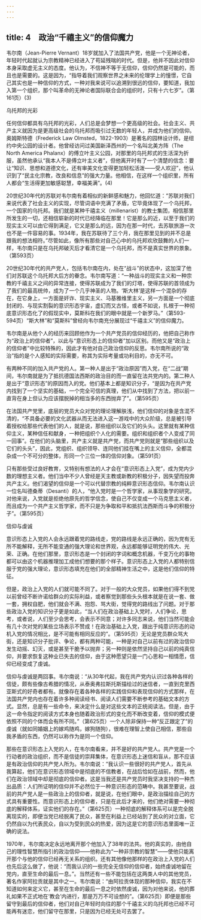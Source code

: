 ```yaml
---
---
---
```

title: 4　政治“千禧主义”的信仰魔力
---




韦尔南（Jean-Pierre Vernant）18岁就加入了法国共产党，他是一个无神论者，年轻时代起就认为宗教精神已经进入了苟延残喘的时代。但是，他并不因此对信仰本身采取虚无主义的态度。他认为，不信神不等于无信仰，信仰仍然是可能的，而且也是需要的。这是因为，“指导着我们观察世界之未来的伦理学上的憧憬，它自己其实也是一种信仰的方式，一种对我来说可以追溯到很远的信仰，要知道，我加入第一个组织，那个叫革命的无神论者国际联合会的组织时，只有十六七岁”。（第161页）(3)





乌托邦的光彩


任何信仰都具有乌托邦的光彩，人们总是会梦想一个更高级的社会。社会主义、共产主义就因为是更高级社会的乌托邦而吸引过无数的年轻人，并成为他们的信仰。奥姆斯特德（Frederick Law Olmsted，1822-1903）是著名的园林设计师，是纽约中央公园的设计者。他曾经访问过美国新泽西州的一个名叫北美方阵（The North America Phalanx）的傅立叶主义公园，对那里的乌托邦式的生活深为折服，虽然他承认“我本人不是傅立叶主义者”，但他离开时有了一个清楚的信念：要让“知识、思想和道德文化，还有审美文化变得更加轻松活泼——受人欢迎”，他认识到了“民主化宗教，改良和信息”的强大力量。他相信，在这样一个组织里，所有人都会“生活得更加敏感聪慧，幸福美满”。(4)

20世纪30年代的苏联对韦尔南有着相似的新鲜感和魅力，他回忆道：“苏联对我们来说代表了社会主义的实现，尽管词语中充满了矛盾，它毕竟体现了一个乌托邦，一个国家的乌托邦。我们就是某种千禧主义（millenarist）的教士集团，相信那里所发生的一切，还相信崭新的时代已经降临在那里！它是那么的近，以至于我们的现实主义可以由它得到满足，它又是那么的远，因为在那一时代，去苏联旅游一次也不是一件容易的事。1934年，我在苏联待了三个月，我在那里见到的并不总是跟我的想法相符。”尽管如此，像所有那些对自己心中的乌托邦欢欣鼓舞的人们一样，韦尔南只是在乌托邦破灭后才看清它是一个乌托邦，而不是真实世界的景象。（第593页）

20世纪30年代的共产党人，包括韦尔南在内，处在“战斗”的状态中，这加深了他们对苏联这个乌托邦大后方的眷念。韦尔南写道：“一种战斗的现实主义和一种宗教的千禧主义之间的异常连接，使得苏联成为了我们的灯塔，使得苏联的首领成为了我们的最高统帅，成为了一个几乎神圣的人物。‘斯大林’是这样一个混杂的存在，在它身上，一方面是奸诈、现实主义、马基雅维里主义，另一方面是一个彻底封闭的、与现实割裂的意识形态宇宙，虚幻而又古怪，或者不如说，扎根于一种彻底意识形态化了的假现实中，莫斯科在我们的眼中就是一个新罗马。”（第593-594页）“斯大林”和“莫斯科”曾经向韦尔南充分展现过“千禧主义”的信仰魔力。

韦尔南是从他个人的经历来回顾他作为一个共产党员的信仰经历的，他把自己称作为“政治上的信仰者”，以此与“意识形态上的信仰者”加以区别。而他又是“政治上的信仰者”中比较特殊的，因此才有他对自己政治信仰的反思。韦尔南所说的“政治”指的是个人感知的实际需要，称其为实际考量或功利目的，亦无不可。

有两种不同的加入共产党的人。第一种人是出于“政治原因”而入党，在“二战”期间，韦尔南就是为了抵抗德国法西斯的政治目的而一直留在法共党内的。第二种人是出于“意识形态”的原因而入的党。他们基本上都是知识分子，“是因为在共产党内找到了一个坚实的基础，一个完全可信的真理，他们从中找到了方法，把以前一直背在身上但认为应该摆脱掉的相当多的东西抛弃了”。（第595页）

在法国共产党里，底层的党员大众对党的理论理解肤浅，他们信仰的对象是含混不清的，“不具备必要的文化武器从而无法进入这一游戏中的大众阶级，总是被引导着授权给那些代表他们的人，就是说，那些组织以及它们的头头。这里就有某种信仰主义，某种信任和献身，一种把组织个人化的需要。组织和组织者个人变成了同一回事”。在他们的头脑里，共产主义就是共产党，而共产党则就是“那些组织以及它们的头头”，因此，党组织、组织领导、连同他们挂在嘴上的主义信仰，全都混杂成一个不可分的整体，形同一个三位一体的信仰对象。（第591页）

只有那些受过良好教育，又特别有想法的人才会在“意识形态上入党”，成为党内少数的理想主义者。他们当中不少人曾经是天主教或新教的积极分子，因失望而投奔共产主义。他们渴望的信仰是一个可以代替宗教的纯粹意识形态信仰。韦尔南认识一位名叫德桑蒂（Desanti）的人，“他入党时是一个哲学家，从事现象学的研究。对他来说，入党就是拒绝他原先的哲学信念，使自己不仅变成一个马克思主义者，而且成为一个共产主义哲学家，而不只是为争取和平和抵抗法西斯而斗争的积极分子”。（第595页）





信仰与虔诚


意识形态上入党的人会永远跟着党的路线走，党的路线是永远正确的，因为党有无所不能解释，无所不能变通的强大理论和世界观，永远都能够证明党的伟大、光荣、正确。在他们那里，意识形态是一个封闭的字词和概念机器，千变万化的事物都可以由这个机器推理加工成他们想要的那个样子。意识形态上入党的人都特别信服于党的强大理论，意识形态填充在他们的全部精神生活之中，这是他们信仰的特征。

但是，政治上入党的人们就可能不同了。对于一般的大众党员，如果他们得不到党以前曾经不断许诺给群众的实际利益，或者察觉到那些头头根本就是在说一套、做一套，拥权自肥，他们就会不满、抱怨、骂大街，觉得党的路线出了问题。对于那些政治入党的知识分子更是如此，“当人们在政治基础上入党时，人们争论，思考，或者说，人们至少会思考，会表示不同意；对许多同志来说，他们当然可能会有几十次对党的某些立场表示不赞成！在政治基础上入党，跟出于纯意识形态的动机入党的情况相比，是不可能有相同反应的”。（第595页）无论是党员群众骂大街，还是知识分子批评、争论，都有两种可能，一种是对自己以前有过的政治信仰发生动摇、幻灭，或是甚至干脆予以抛弃；另一种则是依然坚持自己以前的纯真信仰，并要求恢复这种业已失去的信仰，由于这种愿望只是一门心思和一相情愿，信仰已经变成了虔诚。

信仰与虔诚是两回事。韦尔南说：“从30年代起，我在共产党内认识过各种各样的信徒，颇有些像古希腊的情况，从泰奥弗拉斯托斯描绘过的迷信者，一直到克里西亚斯式的好奇者都有。就像存在着各种各样的实践信仰和表现信仰的方式那样，在法国共产党内也存在着许多种阅读经书、阅读人们需要不断参考的基础文本的方式。显然，总是有一些命令，来决定什么是对这些文本的正统阅读法。但是，由于这一命令指定的阅读方式本身也随着政治形式的变化而不断改变着，信仰的模式便依照不同的个体而会有所不同。”（第625页）一个人除非保持一种“反正跟定了”的虔诚（就如同婚姻上的嫁鸡随鸡，嫁狗随狗），很难在理智上使自己相信，那些自我矛盾的东西，仍然可以称作为是同一个信仰。

那些在意识形态上入党的人，在韦尔南看来，并不是好的共产党人。共产党是一个行动者的政治组织，而不是信徒的崇拜集体，在意识形态上迷信和盲从，那不应该是有政治信仰的共产党人所为。韦尔南说：“我认识一些很好的共产党人，首先从我算起，他们在意识形态领域中是彻底的不信教者，在战后恰如在战前，然而，他们在政治领域中却是彻底的信仰者。这是当我还是共产党员时我坚决支持的一种杰出品质：人们所证明的信仰并不必然位于一种意识形态的范畴中。我甚至要说，战前的共产党人是一些政治上的信仰者，就是说，在他们眼中，是政治描绘自己的方式具有重要性。而意识形态上的信仰者，只是在此后才来的，他们绝对需要一种彻底的解释体系，证实他们的存在。”（第625页）一种彻底的解释体系可以是完全脱离现实的，即便当党已经脱离了民众，甚至在利益上已经站到了民众的对立面，它仍然自以为代表民众，自以为受到民众的热爱，因为这是它的意识形态里面唯一正确的说法。

1970年，韦尔南决定永远地离开那个他加入了38年的法共。他的真实的，由他自己的理性智慧所指引的政治信仰——他称此为“一种非宗教的智慧”——使他只能离开那个与他的信仰已经再无关系的组织。还有其他像他那样的在政治上入党的人们也先后这么做了，他说：“而我认识的一些完全无信仰的信仰者，始终虔诚地留在党内，直至生命的最后一息。”。当然还有一些不能包括在这两类人中的其他党员，著名作家阿拉贡就是其中之一。韦尔南说：“由阿拉贡体现的那种信仰，我实在不知道如何来定义它，甚至在生命的最后一息之时依然虔诚，因为对他来说，他的葬礼如果不正式地在‘教会’内进行，那是万万不可设想的”。（第625页）即便是那些留守到最后的信仰者，他们对自己年轻时向往的那个千禧主义的乌托邦也已经不可能再有迷恋，他们留守在那里，只是因为已经无处可去罢了。